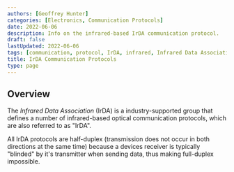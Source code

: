 ```yaml
---
authors: [Geoffrey Hunter]
categories: [Electronics, Communication Protocols]
date: 2022-06-06
description: Info on the infrared-based IrDA communication protocol.
draft: false
lastUpdated: 2022-06-06
tags: [communication, protocol, IrDA, infrared, Infrared Data Association, serial, optical, light, data]
title: IrDA Communication Protocols
type: page
---
```


<WarningIsNotes />

## Overview

The _Infrared Data Association_ (IrDA) is a industry-supported group that defines a number of infrared-based optical communication protocols, which are also referred to as "IrDA".

All IrDA protocols are half-duplex (transmission does not occur in both directions at the same time) because a devices receiver is typically "blinded" by it's transmitter when sending data, thus making full-duplex impossible.
